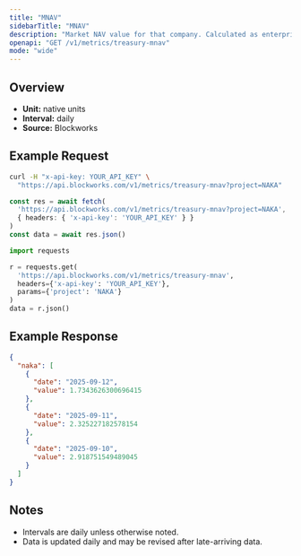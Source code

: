 ```yaml
---
title: "MNAV"
sidebarTitle: "MNAV"
description: "Market NAV value for that company. Calculated as enterprise value / NAV"
openapi: "GET /v1/metrics/treasury-mnav"
mode: "wide"
---
```


## Overview

- **Unit:** native units
- **Interval:** daily
- **Source:** Blockworks

## Example Request

<CodeGroup>

```bash cURL
curl -H "x-api-key: YOUR_API_KEY" \
  "https://api.blockworks.com/v1/metrics/treasury-mnav?project=NAKA"
```

```typescript TypeScript
const res = await fetch(
  'https://api.blockworks.com/v1/metrics/treasury-mnav?project=NAKA',
  { headers: { 'x-api-key': 'YOUR_API_KEY' } }
)
const data = await res.json()
```

```python Python
import requests

r = requests.get(
  'https://api.blockworks.com/v1/metrics/treasury-mnav',
  headers={'x-api-key': 'YOUR_API_KEY'},
  params={'project': 'NAKA'}
)
data = r.json()
```

</CodeGroup>

## Example Response

```json
{
  "naka": [
    {
      "date": "2025-09-12",
      "value": 1.7343626300696415
    },
    {
      "date": "2025-09-11",
      "value": 2.325227182578154
    },
    {
      "date": "2025-09-10",
      "value": 2.918751549489045
    }
  ]
}
```

## Notes
- Intervals are daily unless otherwise noted.
- Data is updated daily and may be revised after late-arriving data.